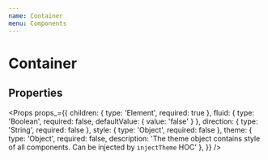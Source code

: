 ```yaml
---
name: Container
menu: Components
---
```



# Container

## Properties

<Props props_={{
  children: { type: 'Element', required: true },
  fluid: { type: 'Boolean', required: false, defaultValue: { value: 'false' } },
  direction: { type: 'String', required: false },
  style: { type: 'Object', required: false },
  theme: { type: 'Object', required: false, description: 'The theme object contains style of all components. Can be injected by `injectTheme` HOC' },
}} />

